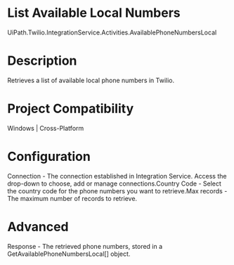 ﻿# List Available Local Numbers

UiPath.Twilio.IntegrationService.Activities.AvailablePhoneNumbersLocal

# Description

Retrieves a list of available local phone numbers in Twilio.

# Project Compatibility

Windows | Cross-Platform

# Configuration

Connection - The connection established in Integration Service.
                        Access the drop-down to choose, add or manage connections.Country Code - Select the country code for the phone numbers you want
                        to retrieve.Max records - The maximum number of records to retrieve.

# Advanced

Response - The retrieved phone numbers, stored in a
                    GetAvailablePhoneNumbersLocal[] object.
